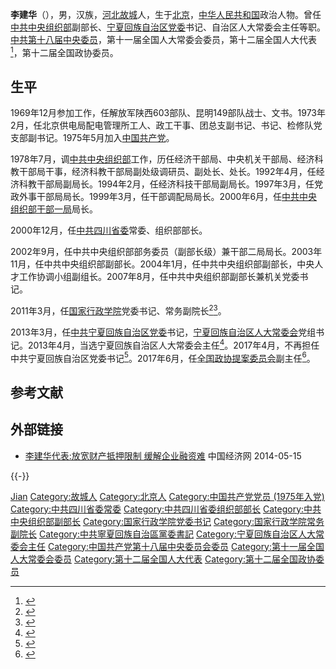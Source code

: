 {{Otheruses|other=名为李建华的其他人物|李建华}}
{{Infobox Officeholder
|name = 李建华
|original_name = 
|honorific-suffix = 
|image = 
|imagesize = 
|smallimage = 
|caption = 
|office = {{CPC}}<br>[[中国共产党宁夏回族自治区委员会|宁夏回族自治区委员会]]书记
|term_start = 2013年3月19日
|term_end = 2017年4月26日
|general_secretary = [[习近平|习近平]]
|deputy = [[刘慧|刘慧]]{{to}}[[咸辉|咸辉]]<br>（副书记、政府主席）
|predecessor = [[张毅_(1950年)|张毅]]
|successor = [[石泰峰|石泰峰]]
|office2 = 寧夏回族自治區人大常委會主任
|term_start2 = 2013年4月23日
|term_end2 = 2017年5月25日
|predecessor2 = [[张毅_(1950年)|张毅]]
|successor2 = [[石泰峰|石泰峰]]
|sex = 男
|birth_date = {{Birth year and age|1954|9}}
|birth_place = {{PRC}}[[北京市|北京市]]
|native place = [[河北省|河北省]][[衡水市|衡水市]][[故城县|故城县]]
|death_date = 
|death_place = 
|nationality = 
|spouse = 
|party = {{CPC}}
|children = 
|alma_mater = [[北京市職工業餘大學|北京市職工業餘大學]]<br>[[南开大学|南开大学]]
|occupation = 
|profession = 
|signature = 
|website = 
}}
'''李建华'''（{{bd|1954年|9月||catIdx=}}），男，汉族，[[河北省|河北]][[故城县|故城]]人，生于[[北京|北京]]，[[中华人民共和国|中华人民共和国]]政治人物。曾任[[中共中央组织部|中共中央组织部]]副部长、[[宁夏回族自治区党委|宁夏回族自治区党委]]书记、自治区人大常委会主任等职。[[中国共产党第十八届中央委员会委员列表|中共第十八届中央委员]]，第十一届全国人大常委会委员，第十二届全国人大代表<ref>{{cite news|title=第十二届全国人民代表大会常务委员会代表资格审查委员会关于个别代表的代表资格的报告（2013年6月29日第十二届全国人民代表大会常务委员会第三次会议通过）|url=http://www.npc.gov.cn/wxzl/gongbao/2013-10/22/content_1811004.htm|accessdate=2016-07-03|newspaper=中国人大网|archive-date=2016-08-28|archive-url=https://web.archive.org/web/20160828174535/http://www.npc.gov.cn/wxzl/gongbao/2013-10/22/content_1811004.htm|dead-url=no}}</ref>，第十二届全国政协委员。

== 生平 ==
1969年12月参加工作，任解放军陕西603部队、昆明149部队战士、文书。1973年2月，任北京供电局配电管理所工人、政工干事、团总支副书记、书记、检修队党支部副书记。1975年5月加入[[中国共产党|中国共产党]]。

1978年7月，调[[中共中央组织部|中共中央组织部]]工作，历任经济干部局、中央机关干部局、经济科教干部局干事，经济科教干部局副处级调研员、副处长、处长。1992年4月，任经济科教干部局副局长。1994年2月，任经济科技干部局副局长。1997年3月，任党政外事干部局局长。1999年3月，任干部调配局局长。2000年6月，任[[中共中央组织部干部一局|中共中央组织部干部一局]]局长。

2000年12月，任[[中共四川省委|中共四川省委]]常委、组织部部长。

2002年9月，任中共中央组织部部务委员（副部长级）兼干部二局局长。2003年11月，任中共中央组织部副部长。2004年1月，任中共中央组织部副部长，中央人才工作协调小组副组长。2007年8月，任中共中央组织部副部长兼机关党委书记。

2011年3月，任[[国家行政学院|国家行政学院]]党委书记、常务副院长<ref>{{cite web|title=中建华简历|url=http://www.nsa.gov.cn/cenep/portal/user/anon/page/NSACMSPage.page?metainfoId=009b2feaf330458d804a5334b87c3f87&title=%E6%9D%8E%E5%BB%BA%E5%8D%8E%E7%AE%80%E5%8E%86|publisher=国家行政学院|accessdate=2012-03-02|deadurl=yes|archiveurl=https://web.archive.org/web/20120701031423/http://www.nsa.gov.cn/cenep/portal/user/anon/page/NSACMSPage.page?metainfoId=009b2feaf330458d804a5334b87c3f87&title=%E6%9D%8E%E5%BB%BA%E5%8D%8E%E7%AE%80%E5%8E%86|archivedate=2012-07-01}}</ref><ref>{{cite news|title=中华人民共和国国务院任免人员|url=http://www.gov.cn/gongbao/content/2013/content_2376217.htm|accessdate=2014-12-13|newspaper=中国政府网|archive-date=2014-12-13|archive-url=https://web.archive.org/web/20141213184605/http://www.gov.cn/gongbao/content/2013/content_2376217.htm|dead-url=no}}</ref>。

2013年3月，任[[中共宁夏回族自治区党委|中共宁夏回族自治区党委]]书记，[[宁夏回族自治区人大常委会|宁夏回族自治区人大常委会]]党组书记。2013年4月，当选宁夏回族自治区人大常委会主任<ref>{{cite web|accessdate=2014-06-28|url=http://district.ce.cn/newarea/sddy/201304/23/t20130423_24316964.shtml|title=李建华当选宁夏人大主任 刘慧当选自治区主席|publisher=中国经济网|archive-date=2020-04-07|archive-url=https://web.archive.org/web/20200407193648/http://district.ce.cn/newarea/sddy/201304/23/t20130423_24316964.shtml|dead-url=no}}</ref>。2017年4月，不再担任中共宁夏回族自治区党委书记<ref>{{cite news|title=石泰峰任宁夏回族自治区党委书记，李建华另有任用|url=http://www.thepaper.cn/newsDetail_forward_1671760|accessdate=2017-04-26|newspaper=澎湃新闻|archive-date=2017-04-26|archive-url=https://web.archive.org/web/20170426103417/http://www.thepaper.cn/newsDetail_forward_1671760|dead-url=no}}</ref>。2017年6月，任[[全国政协提案委员会|全国政协提案委员会]]副主任<ref>{{Cite web|title=李建华任全国政协提案委员会副主任 曾任宁夏党委书记(简历)|url=http://district.ce.cn/newarea/sddy/201706/29/t20170629_23931701.shtml|accessdate=|work=中国经济网|archive-date=2020-05-18|archive-url=https://web.archive.org/web/20200518204744/http://district.ce.cn/newarea/sddy/201706/29/t20170629_23931701.shtml|dead-url=no}}</ref>。

== 参考文献 ==
{{Reflist|30em}}

== 外部链接 ==
* [http://www.ce.cn/xwzx/gnsz/zg/201403/07/t20140307_2436985.shtml 李建华代表:放宽财产抵押限制 缓解企业融资难] {{Wayback|url=http://www.ce.cn/xwzx/gnsz/zg/201403/07/t20140307_2436985.shtml |date=20200518204749 }} 中国经济网 2014-05-15

{{-}}
{{start box}}
{{s-ppo|cpc}}
{{s-before|[[张毅_(1950年)|张毅]]}}
{{s-title|[[中国共产党宁夏回族自治区委员会|中国共产党宁夏回族自治区委员会]]书记|2013年3月－2017年4月}}
{{s-after|[[石泰峰|石泰峰]]}}
{{s-before|[[魏礼群|魏礼群]]}}
{{s-title|[[中国共产党|中国共产党]][[国家行政学院|国家行政学院]]委員會書記|2011年4月－2013年3月}}
{{s-after|[[陈宝生|陈宝生]]}}
{{s-par|prc-lpc}}
{{s-before|[[张毅_(1950年)|张毅]]}}
{{s-title|[[宁夏回族自治区人民代表大会常务委员会|宁夏回族自治区人民代表大会常务委员会]]主任|2013年4月－2017年5月}}
{{s-after|[[石泰峰|石泰峰]]}}
{{s-gov|prc}}
{{s-before|[[魏礼群|魏礼群]]}}
{{s-title|[[国家行政学院|国家行政学院]]常务副院长|2012年1月－2013年3月}}
{{s-after|[[何家成|何家成]]}}
{{end box}}

{{中华人民共和国宁夏回族自治区正职领导人}}
{{1995届中央党校一年制中青年干部培训班}}

{{Authority control}}
{{DEFAULTSORT:Li李}}
[[Category:李姓|Jian]]
[[Category:故城人|Category:故城人]]
[[Category:北京人|Category:北京人]]
[[Category:中国共产党党员_(1975年入党)|Category:中国共产党党员 (1975年入党)]]
[[Category:中共四川省委常委|Category:中共四川省委常委]]
[[Category:中共四川省委组织部部长|Category:中共四川省委组织部部长]]
[[Category:中共中央组织部副部长|Category:中共中央组织部副部长]]
[[Category:国家行政学院党委书记|Category:国家行政学院党委书记]]
[[Category:国家行政学院常务副院长|Category:国家行政学院常务副院长]]
[[Category:中共寧夏回族自治區黨委書記|Category:中共寧夏回族自治區黨委書記]]
[[Category:宁夏回族自治区人大常委会主任|Category:宁夏回族自治区人大常委会主任]]
[[Category:中国共产党第十八届中央委员会委员|Category:中国共产党第十八届中央委员会委员]]
[[Category:第十一届全国人大常委会委员|Category:第十一届全国人大常委会委员]]
[[Category:第十二届全国人大代表|Category:第十二届全国人大代表]]
[[Category:第十二届全国政协委员|Category:第十二届全国政协委员]]